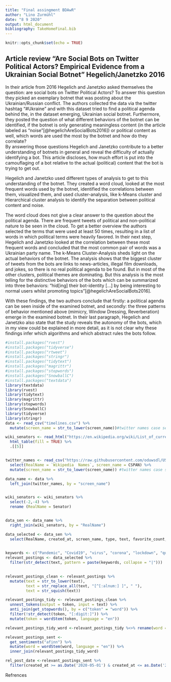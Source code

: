 ```yaml
---
title: "Final assingment BDAwR"
author: "Lino Zurmühl"
date: "8 9 2020"
output: html_document
bibliography: TakeHomeFinal.bib
---
```


```r
knitr::opts_chunk$set(echo = TRUE)
```
## Article review "Are Social Bots on Twitter Political Actors? Empirical Evidence from a Ukrainian Social Botnet" Hegelich/Janetzko 2016

In their article from 2016 Hegelich and Janetzko asked themselves the question: are social bots on Twitter Political Actors? To answer this question they picked an exemplary botnet that was posting about the Ukrainian/Russian conflict. The authors collected the data via the twitter hashtag "#Ukraine" and with this dataset tried to find a political agenda behind the, in the dataset emerging, Ukrainian social botnet. Furthermore, they posted the question of what different behaviors of the botnet can be identified, if the botnet is only generating meaningless content (in the article labeled as "noise"[@hegelichAreSocialBots2016]) or political content as well, which words are used the most by the botnet and how do they correlate?  
By answering those questions Hegelich and Janetzko contribute to a better understanding of botnets in general and reveal the difficulty of actually identifying a bot. This article discloses, how much effort is put into the camouflaging of a bot relative to the actual (political) content that the bot is trying to get out. 

Hegelich and Janetzko used different types of analysis to get to this understanding of the botnet. They created a word cloud, looked at the most frequent words used by the botnet, identified the correlations between them, visualized them, and used cluster-analysis, like k-Means cluster and Hierarchical cluster analysis to identify the separation between political content and noise.

The word cloud does not give a clear answer to the question about the political agenda. There are frequent tweets of political and non-political nature to be seen in the cloud. To get a better overview the authors selected the terms that were used at least 50  times, resulting in a list of words in which political terms were heavily favored. In their next step, Hegelich and Janetzko looked at the correlation between these most frequent words and concluded that the most common pair of words was a Ukrainian party name. The k-Means Cluster-Analysis sheds light on the actual behaviors of the botnet. The analysis shows that the biggest cluster of tweets from the bots are links to news-articles, illegal film downloads, and jokes, so there is no real political agenda to be found. But in most of the other clusters, political themes are dominating. But this analysis is the most telling for the distinctive behaviors of the bots which can be summarized into three behaviors: "hid[ing] their bot-identity [...] by being interesting to normal users whilst promoting topics"[@hegelichAreSocialBots2016].

With these findings, the two authors conclude that firstly: a political agenda can be seen inside of the examined botnet, and secondly: the three patterns of behavior mentioned above (mimicry, Window Dressing, Reverberation) emerge in the examined botnet. In their last paragraph, Hegelich and Janetzko also state that the study reveals the autonomy of the bots, which in my view could be explained in more detail, as it is not clear why these findings infer which algorithms and which abstract rules the bots follow. 


```r
#install.packages("rvest")
#install.packages("tidyverse")
#install.packages("rtweet")
#install.packages("stringr")
#install.packages("tidytext")
#install.packages("magrittr")
#install.packages("stopwords")
#install.packages("SnowballC")
#install.packages("textdata")
library(textdata)
library(rvest)
library(tidytext)
library(magrittr)
library(stopwords)
library(SnowballC)
library(tidyverse)
library(stringr)
data <- read_csv("timelines.csv") %>% 
  mutate(screen_name = str_to_lower(screen_name))#twitter names case sensitive not matching the twitter data

wiki_senators <- read_html("https://en.wikipedia.org/wiki/List_of_current_United_States_senators") %>% 
  html_table(fill = TRUE) %>% 
  .[[5]] 


twitter_names <- read_csv("https://raw.githubusercontent.com/oduwsdl/US-Congress/master/116thCongress/116Congress.csv") %>% 
  select(RealName = `Wikipedia  Names`, screen_name = CSPAN) %>%
  mutate(screen_name = str_to_lower(screen_name)) #twitter names case sensitive not matching the twitter data

data_name <- data %>%
  left_join(twitter_names, by = "screen_name")


wiki_senators <- wiki_senators %>%
  select(-2,-4) %>%
  rename (RealName = Senator)


data_sen <- data_name %>%
  right_join(wiki_senators, by = "RealName")

data_selected <- data_sen %>%
  select(RealName, created_at, screen_name, type, text, favorite_count, Party, State)
  

keywords <- c("Pandemic", "Covid19", "virus", "corona", "lockdown", "quarantine", "fauci")
relevant_postings <- data_selected %>% 
  filter(str_detect(text, pattern = paste(keywords, collapse = "|"))) 
  

relevant_postings_clean <- relevant_postings %>%
  mutate(text = str_to_lower(text),
         text = str_replace_all(text, "[^[:alnum:] ]", " "),
         text = str_squish(text))

relevant_postings_tidy <- relevant_postings_clean %>% 
  unnest_tokens(output = token, input = text) %>% 
  anti_join(get_stopwords(), by = c("token" = "word")) %>% 
  filter(!str_detect(token, "[:digit:]")) %>% 
  mutate(token = wordStem(token, language = "en"))

relevant_postings_tidy_word <-relevant_postings_tidy %<>% rename(word = token)

relevant_postings_sent <-
  get_sentiments("afinn") %>% 
  mutate(word = wordStem(word, language = "en")) %>%
  inner_join(relevant_postings_tidy_word)

rel_post_date <-relevant_postings_sent %>%
  filter(created_at >= as.Date('2020-05-01') & created_at <= as.Date('2020-07-01'))

```
Refrences

